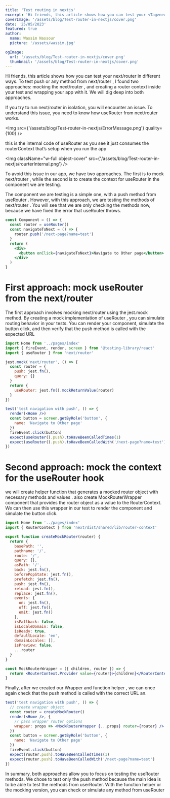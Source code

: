 ```yaml
---
title: 'Test routing in nextjs'
excerpt: 'Hi friends, this article shows how you can test your <Tag>next/router</Tag>  in different ways. To test push or any method from next/router'
coverImage: '/assets/blog/Test-router-in-nextjs/cover.png'
date: '25/05/2023'
featured: true
author:
  name: Wassim Nassour
  picture: '/assets/wassim.jpg'

ogImage:
  url: '/assets/blog/Test-router-in-nextjs/cover.png'
  thumbnail: '/assets/blog/Test-router-in-nextjs/cover.png'
---
```


Hi friends, this article shows how you can test your <Tag>next/router</Tag> in different ways. To test push or any method from <Tag>next/router</Tag> , I found two approaches: mocking the <Tag>next/router</Tag> , and creating a router context inside your test and wrapping your app with it. We will dig deep into both approaches.

If you try to run <Tag>next/router</Tag> in isolation, you will encounter an issue. To understand this issue, you need to know how <Tag>useRouter</Tag> from <Tag>next/router</Tag> works.

<Img src={'/assets/blog/Test-router-in-nextjs/ErrorMessage.png'} quality={100} />

this is the internal code of <Tag>useRouter</Tag> as you see it just consumes the routerContext that’s setup when you run the app

<Img
  className="w-full object-cover"
  src={'/assets/blog/Test-router-in-nextjs/rourterInternal.png'}
/>

To avoid this issue in our app, we have two approaches. The first is to mock <Tag>next/router</Tag> ,
while the second is to create the context for <Tag>useRouter</Tag> in the component we are testing.

The component we are testing is a simple one, with a push method from <Tag>useRouter</Tag> . However, with this approach, we are testing the methods of <Tag>next/router</Tag> . You will see that we are only checking the methods now, because we have fixed the error that <Tag>useRouter</Tag> throws.

```jsx
const Component = () => {
  const router = useRouter()
  const navigateToNext = () => {
    router.push('/next-page?name=test')
  }
  return (
    <div>
      <button onClick={navigateToNext}>Navigate to Other page</button>
    </div>
  )
}
```

# First approach: mock useRouter from the next/router

The first approach involves mocking <Tag>next/router</Tag> using the <Tag>jest.mock</Tag> method. By creating a mock implementation of <Tag>useRouter</Tag> , you can simulate routing behavior in your tests. You can render your component, simulate the button click, and then verify that the push method is called with the expected URL

```jsx
import Home from '../pages/index'
import { fireEvent, render, screen } from '@testing-library/react'
import { useRouter } from 'next/router'

jest.mock('next/router', () => {
  const router = {
    push: jest.fn(),
    query: {}
  }
  return {
    useRouter: jest.fn().mockReturnValue(router)
  }
})

test('test navigation with push', () => {
  render(<Home />)
  const button = screen.getByRole('button', {
    name: 'Navigate to Other page'
  })
  fireEvent.click(button)
  expect(useRouter().push).toHaveBeenCalledTimes(1)
  expect(useRouter().push).toHaveBeenCalledWith('/next-page?name=test')
})
```

# Second approach: mock the context for the useRouter hook

we will create helper function that generates a mocked router object with necessary methods and values . also create MockRouterWrapper component that provides the router object as a value to the RouterContext. We can then use this wrapper in our test to render the component and simulate the button click.

```jsx
import Home from '../pages/index'
import { RouterContext } from 'next/dist/shared/lib/router-context'

export function createMockRouter(router) {
  return {
    basePath: '',
    pathname: '/',
    route: '/',
    query: {},
    asPath: '/',
    back: jest.fn(),
    beforePopState: jest.fn(),
    prefetch: jest.fn(),
    push: jest.fn(),
    reload: jest.fn(),
    replace: jest.fn(),
    events: {
      on: jest.fn(),
      off: jest.fn(),
      emit: jest.fn()
    },
    isFallback: false,
    isLocaleDomain: false,
    isReady: true,
    defaultLocale: 'en',
    domainLocales: [],
    isPreview: false,
    ...router
  }
}

const MockRouterWrapper = ({ children, router }) => {
  return <RouterContext.Provider value={router}>{children}</RouterContext.Provider>
}
```

Finally, after we created our Wrapper and function helper , we can once again check that the push method is called with the correct URL an.

```jsx
test('test navigation with push', () => {
  // create wrapper object
  const router = createMockRouter()
  render(<Home />, {
    // pass wrapper router options
    wrapper: props => <MockRouterWrapper {...props} router={router} />
  })
  const button = screen.getByRole('button', {
    name: 'Navigate to Other page'
  })
  fireEvent.click(button)
  expect(router.push).toHaveBeenCalledTimes(1)
  expect(router.push).toHaveBeenCalledWith('/next-page?name=test')
})
```

In summary, both approaches allow you to focus on testing the <Tag>useRouter</Tag> methods. We chose to test only the push method because the main idea is to be able to test the methods from userRouter. With the function helper or the mocking version, you can check or simulate any method from useRouter
